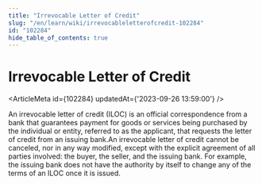 ```yaml
---
title: "Irrevocable Letter of Credit"
slug: "/en/learn/wiki/irrevocableletterofcredit-102284"
id: "102284"
hide_table_of_contents: true
---
```



# Irrevocable Letter of Credit

<ArticleMeta id={102284} updatedAt={'2023-09-26 13:59:00'} />
<div className='border-solid border-b border-t-0 my-4 border-[var(--ifm-color-gray-300)]' />

An irrevocable letter of credit (ILOC) is an official correspondence from a bank that guarantees payment for goods or services being purchased by the individual or entity, referred to as the applicant, that requests the letter of credit from an issuing bank.An irrevocable letter of credit cannot be canceled, nor in any way modified, except with the explicit agreement of all parties involved: the buyer, the seller, and the issuing bank. For example, the issuing bank does not have the authority by itself to change any of the terms of an ILOC once it is issued.
